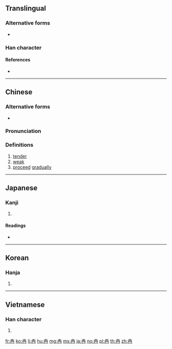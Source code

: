==Translingual==

===Alternative forms===
* {{l|mul|冄}}

===Han character===
{{Han char|rn=13|rad=冂|as=03|sn=5|four=50557|canj=GB|ids=⿻冂土}}

====References====
* {{Han ref|kx=0128.360|dkj=01514|dj=0289.190|hdz=10099.030|uh=5189|ud=20873|bh=A554|bd=42324}}

----

==Chinese==
{{zh-forms}}

===Alternative forms===
* {{l|zh|冄}}

===Pronunciation===
{{zh-pron
|m=rǎn
|c=jim5
|mc=y
|oc=y
|ma=
|cat=a,v
}}

===Definitions===
# [[tender]]
# [[weak]]
# [[proceed]] [[gradually]]

----

==Japanese==

===Kanji===
{{ja-kanji|grade=|rs=冂03}}

# {{defn|lang=ja|sort=冂03}}

====Readings====
* {{ja-readings|goon=[[ねん]] (nen)|kanon=[[ぜん]] (zen)|kun=[[よわい]] (yowai)}}

----

==Korean==

===Hanja===
{{ko-hanja|hangeul=[[염]]|rv=yeom|mr=yŏm}}

# {{defn|lang=ko|sort=冂03}}

----

==Vietnamese==

===Han character===
{{vi-hantu|[[nhiễm]], [[nhẹm]], [[nhẻm]], [[nhiệm]]|rs=冂03}}

# {{defn|lang=vi|sort=冂03}}

[[fr:冉]]
[[ko:冉]]
[[li:冉]]
[[hu:冉]]
[[mg:冉]]
[[ms:冉]]
[[ja:冉]]
[[no:冉]]
[[pl:冉]]
[[th:冉]]
[[zh:冉]]